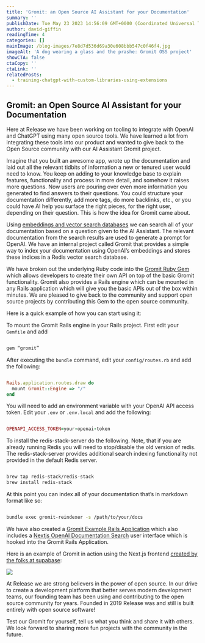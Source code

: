 ```yaml
---
title: 'Gromit: an Open Source AI Assistant for your Documentation'
summary: ''
publishDate: Tue May 23 2023 14:56:09 GMT+0000 (Coordinated Universal Time)
author: david-giffin
readingTime: 4
categories: []
mainImage: /blog-images/7e8d7d536d69a30e608bbb547c0f46f4.jpg
imageAlt: 'A dog wearing a glass and the prashe: Gromit OSS project'
showCTA: false
ctaCopy: ''
ctaLink: ''
relatedPosts:
  - training-chatgpt-with-custom-libraries-using-extensions
---
```


## Gromit: an Open Source AI Assistant for your Documentation

Here at Release we have been working on tooling to integrate with OpenAI and ChatGPT using many open source tools. We have learned a lot from integrating these tools into our product and wanted to give back to the Open Source community with our AI Assistant Gromit project. 

Imagine that you built an awesome app, wrote up the documentation and laid out all the relevant tidbits of information a new or tenured user would need to know. You keep on adding to your knowledge base to explain features, functionality and process in more detail, and somehow it raises more questions. Now users are pouring over even more information you generated to find answers to their questions. You could structure your documentation differently, add more tags, do more backlinks, etc., or you could have AI help you surface the right pieces, for the right user, depending on their question. This is how the idea for Gromit came about. 

Using [embeddings and vector search databases](https://release.com/blog/training-chatgpt-with-custom-libraries-using-extensions) we can search all of your documentation based on a question given to the AI Assistant. The relevant documentation from the search results are used to generate a prompt for OpenAI. We have an internal project called Gromit that provides a simple way to index your documentation using OpenAI’s embeddings and stores these indices in a Redis vector search database. 

We have broken out the underlying Ruby code into the [Gromit Ruby Gem](https://rubygems.org/gems/gromit) which allows developers to create their own API on top of the basic Gromit functionality. Gromit also provides a Rails engine which can be mounted in any Rails application which will give you the basic APIs out of the box within minutes. We are pleased to give back to the community and support open source projects by contributing this Gem to the open source community. 

Here is a quick example of how you can start using it:

To mount the Gromit Rails engine in your Rails project. First edit your <code inline>Gemfile</code> and add

```ruby

gem “gromit”

```

After executing the <code inline>bundle</code> command, edit your <code inline>config/routes.rb</code> and add the following:

```ruby

Rails.application.routes.draw do
  mount Gromit::Engine => "/"
end

```

You will need to add an environment variable with your OpenAI API access token. Edit your <code inline>.env</code> or <code inline>.env.local</code> and add the following:

```ruby

OPENAPI_ACCESS_TOKEN=your-openai-token

```

To install the redis-stack-server do the following. Note, that if you are already running Redis you will need to stop/disable the old version of redis. The redis-stack-server provides additional search indexing functionality not provided in the default Redis server.

```bash

brew tap redis-stack/redis-stack
brew install redis-stack

```

At this point you can index all of your documentation that’s in markdown format like so:

```bash

bundle exec gromit-reindexer -s /path/to/your/docs

```

We have also created a [Gromit Example Rails Application](https://github.com/releasehub-com/gromit-example) which also includes a [Nextjs OpenAI Documentation Search](https://github.com/supabase-community/nextjs-openai-doc-search) user interface which is hooked into the Gromit Rails Application. 

Here is an example of Gromit in action using the Next.js frontend [created by the folks at supabase](https://supabase.com/): 

![](/blog-images/5b603ede3d06f8519a2365f300f7d4c0.png)

At Release we are strong believers in the power of open source. In our drive to create a development platform that better serves modern development teams, our founding team has been using and contributing to the open source community for years. Founded in 2019 Release was and still is built entirely with open source software!

Test our Gromit for yourself, tell us what you think and share it with others. We look forward to sharing more fun projects with the community in the future.